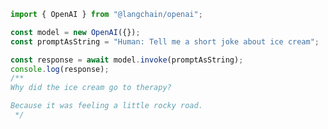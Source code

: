 ```typescript
import { OpenAI } from "@langchain/openai";

const model = new OpenAI({});
const promptAsString = "Human: Tell me a short joke about ice cream";

const response = await model.invoke(promptAsString);
console.log(response);
/**
Why did the ice cream go to therapy?

Because it was feeling a little rocky road.
 */
```